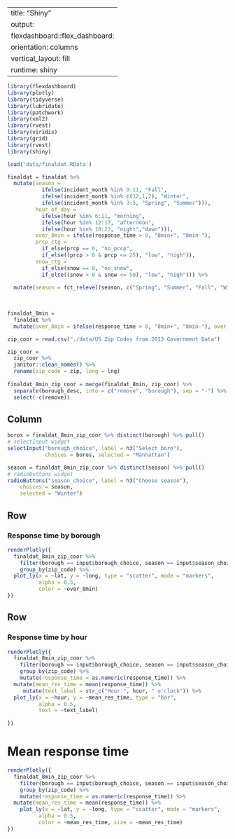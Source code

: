 
---
title: "Shiny"
output: 
  flexdashboard::flex_dashboard:
    orientation: columns
    vertical_layout: fill
runtime: shiny
---

```r
library(flexdashboard)
library(plotly)
library(tidyverse)
library(lubridate)
library(patchwork)
library(xml2)
library(rvest)
library(viridis)
library(grid)
library(rvest)
library(shiny)

load('data/finaldat.RData')

finaldat = finaldat %>%
  mutate(season = 
           ifelse(incident_month %in% 9:11, "Fall",
           ifelse(incident_month %in% c(12,1,2), "Winter",
           ifelse(incident_month %in% 3:5, "Spring", "Summer"))), 
         hour_of_day = 
           ifelse(hour %in% 6:11, "morning",
           ifelse(hour %in% 12:17, "afternoon",
           ifelse(hour %in% 18:23, "night","dawn"))), 
         over_8min = ifelse(response_time > 8, "8min+", "8min-"),
         prcp_ctg = 
           if_else(prcp == 0, "no_prcp",
           if_else((prcp > 0 & prcp <= 25), "low", "high")),
         snow_ctg = 
           if_else(snow == 0, "no_snow",
           if_else((snow > 0 & snow <= 50), "low", "high"))) %>%
  
  mutate(season = fct_relevel(season, c("Spring", "Summer", "Fall", "Winter")))
  
 

finaldat_8min =
  finaldat %>% 
  mutate(over_8min = ifelse(response_time > 8, "8min+", "8min-"), over_8min = as.factor(over_8min))

zip_coor = read.csv("./data/US Zip Codes from 2013 Government Data")

zip_coor =
  zip_coor %>% 
  janitor::clean_names() %>% 
  rename(zip_code = zip, long = lng)
  
finaldat_8min_zip_coor = merge(finaldat_8min, zip_coor) %>%
  separate(borough_desc, into = c("remove", "borough"), sep = "-") %>%
  select(-c(remove))


```



Column {.sidebar}
-----------------------------------------------------------------------

```r
boros = finaldat_8min_zip_coor %>% distinct(borough) %>% pull() 
# selectInput widget
selectInput("borough_choice", label = h3("Select boro"),
            choices = boros, selected = "Manhattan")

season = finaldat_8min_zip_coor %>% distinct(season) %>% pull()
# radioButtons widget
radioButtons("season_choice", label = h3("Choose season"),
    choices = season, 
    selected = "Winter")
```

Row 
-----------------------------------------------------------------------

### Response time by borough 

```r
renderPlotly({ 
  finaldat_8min_zip_coor %>%
    filter(borough == input$borough_choice, season == input$season_choice) %>%
    group_by(zip_code) %>%
  plot_ly(x = ~lat, y = ~long, type = "scatter", mode = "markers",
          alpha = 0.5, 
          color = ~over_8min) 
})
```


Row {.tabset .tabset-fade}
-----------------------------------------------------------------------

### Response time by hour

```r
renderPlotly({ 
  finaldat_8min_zip_coor %>%
    filter(borough == input$borough_choice, season == input$season_choice) %>%
    group_by(zip_code) %>%
    mutate(response_time = as.numeric(response_time)) %>%
  mutate(mean_res_time = mean(response_time)) %>% 
     mutate(text_label = str_c("Hour:", hour, " o'clock")) %>% 
  plot_ly(x = ~hour, y = ~mean_res_time, type = "bar", 
          alpha = 0.5, 
          text = ~text_label) 
  
})
```


# Mean response time

```r
renderPlotly({ 
  finaldat_8min_zip_coor %>%
    filter(borough == input$borough_choice, season == input$season_choice) %>%
    group_by(zip_code) %>%
    mutate(response_time = as.numeric(response_time)) %>%
  mutate(mean_res_time = mean(response_time)) %>% 
    plot_ly(x = ~lat, y = ~long, type = "scatter", mode = "markers",
          alpha = 0.5, 
          color = ~mean_res_time, size = ~mean_res_time) 
})
    
```

